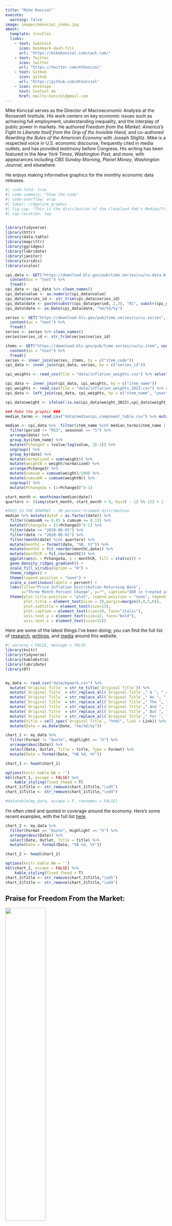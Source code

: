 ```yaml
---
title: "Mike Konczal"
execute:
  warning: false
image: images/mkonczal_index.jpg
about:
  template: trestles
  links:
    - text: Substack
      icon: bookmark-dash-fill
      url: "https://mikekonczal.substack.com/"
    - text: Twitter
      icon: twitter
      url: "https://twitter.com/mtkonczal"
    - text: GitHub
      icon: github
      url: "https://github.com/mtkonczal"
    - icon: envelope
      text: Contact me
      href: mailto:konczal@gmail.com
---
```


Mike Konczal serves as the Director of Macroeconomic Analysis at the Roosevelt Institute. His work centers on key economic issues such as achieving full employment, understanding inequality, and the interplay of public power in markets. He authored *Freedom from the Market: America's Fight to Liberate Itself from the Grip of the Invisible Hand,* and co-authored *Rewriting the Rules of the American Economy* with Joseph Stiglitz. Mike is a respected voice in U.S. economic discourse, frequently cited in media outlets, and has provided testimony before Congress. His writing has been featured in the *New York Times*, *Washington Post*, and more, with appearances including *CBS Sunday Morning*, *Planet Money*, *Washington Journal*, and elsewhere.

He enjoys making informative graphics for the monthly economic data releases.

```r
#| code-fold: true
#| code-summary: "Show the code"
#| code-overflow: wrap
#| label: ridgeline_graphic
#| fig-cap: "This is the distribution of the Cleveland Fed's Median/Trimmed-Mean CPI price basket, using 3-month change annualized, with components whose expenditure weights fall above/below the 85/15th percentile of price changes removed. It moved out during the reopening, but is moving back now."
#| cap-location: top


library(tidyverse)
library(httr)
library(data.table)
library(magrittr)
library(ggridges)
library(lubridate)
library(janitor)
library(viridis)
library(scales)

cpi_data <- GET("https://download.bls.gov/pub/time.series/cu/cu.data.0.Current", user_agent("rortybomb@gmail.com")) %>%
  content(as = "text") %>%
  fread()
cpi_data <- cpi_data %>% clean_names()
cpi_data$value <- as.numeric(cpi_data$value)
cpi_data$series_id <- str_trim(cpi_data$series_id)
cpi_data$date <- paste(substr(cpi_data$period, 2,3), "01", substr(cpi_data$year, 3, 4), sep="/")
cpi_data$date <- as.Date(cpi_data$date, "%m/%d/%y")

series <- GET("https://download.bls.gov/pub/time.series/cu/cu.series", user_agent("rortybomb@gmail.com")) %>%
  content(as = "text") %>%
  fread()
series <- series %>% clean_names()
series$series_id <- str_trim(series$series_id)

items <- GET("https://download.bls.gov/pub/time.series/cu/cu.item", user_agent("rortybomb@gmail.com")) %>%
  content(as = "text") %>%
  fread()
series <- inner_join(series, items, by = c("item_code"))
cpi_data <- inner_join(cpi_data, series, by = c("series_id"))

cpi_weights <- read_csv(file = "data/inflation_weights.csv") %>% select(-year_weight)

cpi_data <- inner_join(cpi_data, cpi_weights, by = c("item_name"))
cpi_weights <- read_csv(file = "data/inflation_weights_2023.csv") %>% select(item_name, weight_2023 = weight, year = year_weight)
cpi_data <- left_join(cpi_data, cpi_weights, by = c("item_name", "year"))

cpi_data$weight <- ifelse(!is.na(cpi_data$weight_2023),cpi_data$weight_2023,cpi_data$weight)

### Make the graphic ###
median_terms <- read_csv("data/mediancpi_component_table.csv") %>% mutate(item_name = Component)

median <- cpi_data %>%  filter(item_name %in% median_terms$item_name | item_name == "Owners' equivalent rent of residences") %>%
  filter(period != "M13", seasonal == "S") %>%
  arrange(date) %>%
  group_by(item_name) %>%
  mutate(Pchange3 = (value/lag(value, 3)-1)) %>%
  ungroup() %>%
  group_by(date) %>%
  mutate(normalized = sum(weight)) %>%
  mutate(weightN = weight/normalized) %>%
  arrange(Pchange3) %>%
  mutate(cumsum = cumsum(weight)/100) %>%
  mutate(cumsumN = cumsum(weightN)) %>%
  ungroup() %>%
  mutate(Pchange3a = (1+Pchange3)^4-1)

start_month <- month(max(median$date))
quarters <- ((seq(start_month, start_month + 9, by=3) - 1) %% 12) + 1

#THIS IS THE GRAPHIC - 30 percent-trimmed distribution
median %>% mutate(dateF = as.factor(date)) %>%
  filter(cumsumN <= 0.85 & cumsum >= 0.15) %>%
  mutate(Pchange3a = (1+Pchange3)^4-1) %>%
  filter(date >= "2018-06-01") %>%
  filter(date != "2020-06-01") %>%
  filter(month(date) %in% quarters) %>%
  mutate(monthC = format(date, "%B, %Y")) %>%
  mutate(monthC = fct_reorder(monthC,date)) %>%
  mutate(monthCR = fct_rev(monthC)) %>%
  ggplot(aes(x = Pchange3a, y = monthCR, fill = stat(x))) +
  geom_density_ridges_gradient() +
  scale_fill_viridis(option = "H") +
  theme_ridges() +
  theme(legend.position = "none") +
  scale_x_continuous(labels = percent) +
  labs(title="Price Inflation Distribution Returning Back",
       x="Three Month Percent Change", y="", caption="OER is treated as one value.\nMike Konczal, Roosevelt Institute") +
  theme(plot.title.position = "plot", legend.position = "none", legend.title = element_blank(),
        plot.title = element_text(size = 20,margin=margin(0,0,5,0)),
        plot.subtitle = element_text(size=13),
        plot.caption = element_text(size=10, face="italic"),
        axis.text.y = element_text(size=12, face="bold"),
        axis.text.x = element_text(size=12))


```

Here are some of the latest things I've been doing; you can find the full list of [research](https://www.mikekonczal.com/research.html), [writings](https://www.mikekonczal.com/writings.html), and [media](https://www.mikekonczal.com/appearances.html) around this website.

```r
#| warning = FALSE, message = FALSE
library(knitr)
library(tidyverse)
library(kableExtra)
library(lubridate)
library(DT)


my_data <- read_csv("data/mywork.csv") %>%
  mutate(`Original Title` = str_to_title(`Original Title`)) %>%
  mutate(`Original Title` = str_replace_all(`Original Title`," A ", " a ")) %>%
  mutate(`Original Title` = str_replace_all(`Original Title`," An ", " an ")) %>%
  mutate(`Original Title` = str_replace_all(`Original Title`," The ", " the ")) %>%
  mutate(`Original Title` = str_replace_all(`Original Title`," And ", " and ")) %>%
  mutate(`Original Title` = str_replace_all(`Original Title`," But ", " but ")) %>%
  mutate(`Original Title` = str_replace_all(`Original Title`," For ", " for ")) %>%
  mutate(title = cell_spec(`Original Title`, "html", link = Link)) %>%
  mutate(Date = as.Date(Date, "%m/%d/%y"))

chart_1 <- my_data %>%
  filter(Format != "Quote", Highlight == "X") %>%
  arrange(desc(Date)) %>%
  select(Date, Outlet, Title = title, Type = Format) %>%
  mutate(Date = format(Date, "%B %d, %Y"))

chart_1 <- head(chart_1)

options(knitr.kable.NA = '')
kbl(chart_1, escape = FALSE) %>%
    kable_styling(fixed_thead = T)
chart_1$Title <- str_remove(chart_1$Title,"\xd5")
chart_1$Title <- str_remove(chart_1$Title,"\xd4")

#datatable(my_data, escape = F, rownames = FALSE)
```

I'm often cited and quoted in coverage around the economy. Here's some recent examples, with the full list [here](https://www.mikekonczal.com/media.html).

```r

chart_2 <- my_data %>%
  filter(Format == "Quote", Highlight == "X") %>%
  arrange(desc(Date)) %>%
  select(Date, Outlet, Title = title) %>%
  mutate(Date = format(Date, "%B %d, %Y"))

chart_2 <- head(chart_2)

options(knitr.kable.NA = '')
kbl(chart_2, escape = FALSE) %>%
    kable_styling(fixed_thead = T)
chart_2$Title <- str_remove(chart_2$Title,"\xd5")
chart_2$Title <- str_remove(chart_2$Title,"\xd4")

```

## **Praise for Freedom From the Market:**

![](images/image-803426826.png){fig-align="center" width="50%"}

"The Roosevelt Institute's Konczal is one of the warriors in this fight, arguing fiercely for the need to set much narrower limits on what is left to markets than has been the case in recent decades. A powerful polemic."\
--- Martin Wolf, [*Financial Times*](https://www.ft.com/content/239f31cb-57a3-43d3-ab3d-d18d068f4994)

"By identifying an alternative grammar, one that is grounded in the American past, Freedom from the Market provides a way out of the political cul-de-sac created by the failure of the market to deliver on its promises of 'freedom.'"\
--- Molly Michelmore, [*Democracy: A Journal of Ideas*](https://democracyjournal.org/magazine/61/freedoms-just-another-word/)

"Freedom from the Market is an impressive book, easily one of the best I've read in the past several years. I cannot recommend it highly enough."\
--- Matt Mazewski, [*Commonweal*](https://www.commonwealmagazine.org/polanyi-ish)

"terrific book."\
--- Jamelle Bouie, [*New York Times*](https://twitter.com/jbouie/status/1450470921001750528)

"Markets will set us free---except when they won't, don't, can't. In this deeply researched yet eminently readable book, Mike Konczal tells the powerful forgotten story of how American democracy once tamed markets to advance our freedom, and shows us how it could do so once again."\
--- Jacob Hacker, Yale University.

"Freedom from the Market has the potential to be a very important book, focusing attention on the contested, messy but crucially important intersection between social movements and the state. It provides a set of ideas that people on both sides of that divide can learn from, and a lively alternative foundation to the deracinated technocratic notions of politics, in which good policy would somehow, magically, be politically self supporting, that has prevailed up until quite recently. Strongly recommended."\
--- Henry Farrell, [*Crooked Timber*](https://crookedtimber.org/2021/01/26/freedom-from-the-market/)
